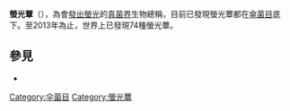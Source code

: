 '''螢光蕈'''（{{lang-en|bioluminescent fungi}}），為會[[生物發光|發出螢光]]的[[真菌界|真菌界]]生物總稱，目前已發現螢光蕈都在[[傘菌目|傘菌目]]底下。至2013年為止，世界上已發現74種螢光蕈。

==參見==
*{{link-en|螢光蕈列表|List of bioluminescent fungi}}

[[Category:伞菌目|Category:伞菌目]]
[[Category:螢光蕈|Category:螢光蕈]]